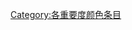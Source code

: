 {{Articles by Importance|topic=颜色|project=颜色|format=toc}}
{{Wikipedia category}}
{{emptycat}}

[[Category:各重要度颜色条目|Category:各重要度颜色条目]]